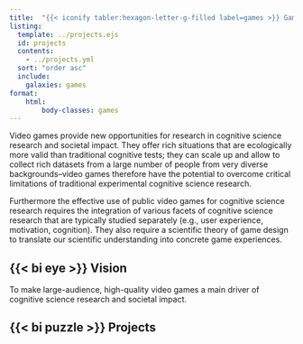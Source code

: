 ```yaml
---
title:  "{{< iconify tabler:hexagon-letter-g-filled label=games >}} Games"
listing:
  template: ../projects.ejs
  id: projects
  contents: 
    - ../projects.yml
  sort: "order asc"
  include:
    galaxies: games
format:
    html:
        body-classes: games
---
```


Video games provide new opportunities for research in cognitive science research and societal impact. They offer rich situations that are ecologically more valid than traditional cognitive tests; they can scale up and allow to collect rich datasets from a large number of people from very diverse backgrounds--video games therefore have the potential to overcome critical limitations of traditional experimental cognitive science research.

Furthermore the effective use of public video games for cognitive science research requires the integration of various facets of cognitive science research that are typically studied separately (e.g., user experience, motivation, cognition). They also require a scientific theory of game design to translate our scientific understanding into concrete game experiences. 

## {{< bi eye >}}  Vision  
To make large-audience, high-quality video games a main driver of cognitive science research and societal impact.

##  {{< bi puzzle >}} Projects

::: {#projects}
:::
